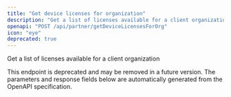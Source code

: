 ```yaml
---
title: "Get device licenses for organization"
description: "Get a list of licenses available for a client organization"
openapi: "POST /api/partner/getDeviceLicensesForOrg"
icon: "eye"
deprecated: true
---
```


Get a list of licenses available for a client organization

<Warning>
This endpoint is deprecated and may be removed in a future version.
</Warning>

<Note>
The parameters and response fields below are automatically generated from the OpenAPI specification.
</Note>
